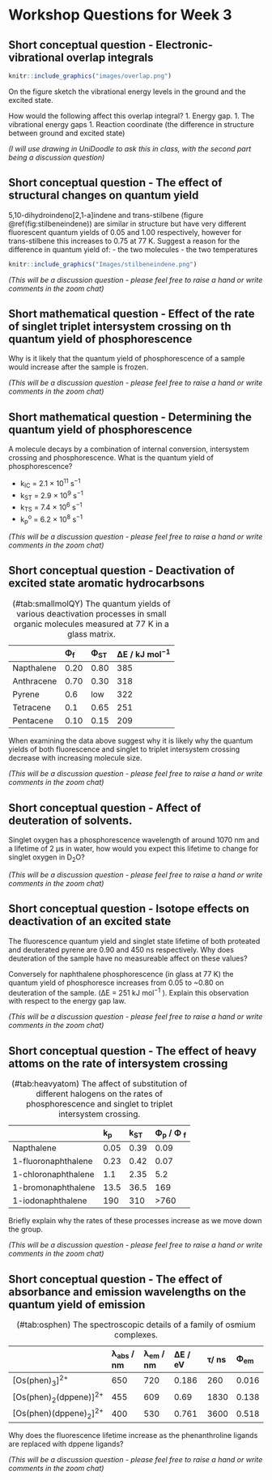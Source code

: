 # Workshop Questions for Week 3 {#ch:Workshop3}

## Short conceptual question - Electronic-vibrational overlap integrals {#sec:overlap}

```r
knitr::include_graphics("images/overlap.png")
```

On the figure sketch the vibrational energy levels in the ground and the excited state.

How would the following affect this overlap integral?
1. Energy gap.
1. The vibrational energy gaps
1. Reaction coordinate (the difference in structure between ground and excited state)

*(I will use drawing in UniDoodle to ask this in class, with the second part being a discussion question)*

## Short conceptual question - The effect of structural changes on quantum yield {#sec:structureQY}

5,10-dihydroindeno[2,1-a]indene and trans-stilbene (figure \@ref(fig:stilbeneindene)) are similar in structure but have very different fluorescent quantum yields of 0.05 and 1.00 respectively, however for trans-stilbene this increases to 0.75 at 77 K. Suggest a reason for the difference in quantum yield of:
    - the two molecules
    - the two temperatures
    
```r
knitr::include_graphics("Images/stilbeneindene.png")
```    

*(This will be a discussion question - please feel free to raise a hand or write comments in the zoom chat)*

## Short mathematical question - Effect of the rate of singlet triplet intersystem crossing on th quantum yield of phosphorescence {#sec:ratephos}

Why is it likely that the quantum yield of phosphorescence of a sample would increase after the sample is frozen.

*(This will be a discussion question - please feel free to raise a hand or write comments in the zoom chat)*

## Short mathematical question - Determining the quantum yield of phosphorescence {#sec:calcphos}

A molecule decays by a combination of internal conversion, intersystem crossing and phosphorescence. What is the quantum yield of phosphorescence?

- k~IC~ = 2.1 × 10^11^ s^−1^
- k~ST~ = 2.9 × 10^9^ s^−1^
- k~TS~ = 7.4 × 10^6^ s^−1^
- k~p~^o^ = 6.2 × 10^8^ s^−1^

*(This will be a discussion question - please feel free to raise a hand or write comments in the zoom chat)*


## Short conceptual question - Deactivation of excited state aromatic hydrocarbsons {#sec:exhydrocarbons}

Table: (\#tab:smallmolQY) The quantum yields of various deactivation processes in small organic molecules measured at 77 K in a glass matrix.

| | Φ~f~ | Φ~ST~ |  ΔE /  kJ mol^−1^|
|:--------------|:---------|:---------|:---------|
| Napthalene | 0.20 | 0.80 | 385 |
| Anthracene | 0.70 | 0.30  | 318 |
| Pyrene | 0.6 | low | 322 |
| Tetracene | 0.1 | 0.65  | 251 |
| Pentacene | 0.10 | 0.15 | 209 |

When examining the data above suggest why it is likely why the quantum yields of both fluorescence and singlet to triplet intersystem crossing decrease with increasing molecule size.

*(This will be a discussion question - please feel free to raise a hand or write comments in the zoom chat)*

## Short conceptual question - Affect of deuteration of solvents. {#sec:dsolvent}

Singlet oxygen has a phosphorescence wavelength of around 1070 nm and a lifetime of 2 µs in water, how would you expect this lifetime to change for singlet oxygen in D~2~O?

*(This will be a discussion question - please feel free to raise a hand or write comments in the zoom chat)*

## Short conceptual question - Isotope effects on deactivation of an excited state {#sec:isotope}

The fluorescence quantum yield and singlet state lifetime of both proteated and deuterated pyrene  are 0.90 and 450 ns respectively. Why does deuteration of the sample have no measureable affect on these values?

Conversely for naphthalene phosphorescence (in glass at 77 K) the quantum yield of phosphoresce increases from 0.05 to ~0.80 on deuteration of the sample. (ΔE = 251  kJ mol^−1^ ). Explain this observation with respect to the energy gap law.

*(This will be a discussion question - please feel free to raise a hand or write comments in the zoom chat)*

## Short conceptual question - The effect of heavy attoms on the rate of intersystem crossing {#sec:heavy}

Table: (\#tab:heavyatom) The affect of substitution of different halogens on the rates of phosphorescence and singlet to triplet intersystem crossing.

| | k~p~ | k~ST~ |  Φ~p~ / Φ ~f~ |
|:--------------|:---------|:---------|:---------|
| Napthalene | 0.05 | 0.39 | 0.09 |
| 1-fluoronaphthalene | 0.23 | 0.42 | 0.07 |
| 1-chloronaphthalene | 1.1 | 2.35 | 5.2 |
| 1-bromonaphthalene | 13.5 | 36.5 | 169 |
| 1-iodonaphthalene | 190 | 310 | >760 |

Briefly explain why the rates of these processes increase as we move down the group. 

*(This will be a discussion question - please feel free to raise a hand or write comments in the zoom chat)*


## Short conceptual question - The effect of absorbance and emission wavelengths on the quantum yield of emission {#sec:osphen}

Table: (\#tab:osphen) The spectroscopic details of a family of osmium complexes.

| | λ~abs~ / nm | λ~em~ / nm | ΔE / eV | τ/ ns | Φ~em~ |
|:----------------|:----|:----|:----|:----|:----|
| [Os(phen)~3~]^2+^ | 650 | 720 | 0.186 | 260 | 0.016 |
| [Os(phen)~2~(dppene)]^2+^ | 455 | 609 | 0.69 | 1830 | 0.138 |
| [Os(phen)(dppene)~2~]^2+^ | 400 | 530 | 0.761 | 3600 | 0.518 |

Why does the fluorescence lifetime increase as the phenanthroline ligands are replaced with dppene ligands?

*(This will be a discussion question - please feel free to raise a hand or write comments in the zoom chat)*
